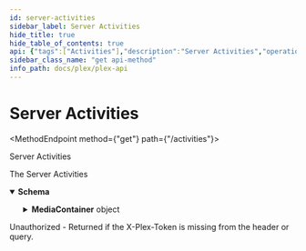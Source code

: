 ```yaml
---
id: server-activities
sidebar_label: Server Activities
hide_title: true
hide_table_of_contents: true
api: {"tags":["Activities"],"description":"Server Activities","operationId":"serverActivities","responses":{"200":{"description":"The Server Activities","content":{"application/json":{"schema":{"type":"object","properties":{"MediaContainer":{"type":"object","properties":{"size":{"type":"number"},"Activity":{"type":"array","items":{"type":"object","properties":{"uuid":{"type":"string"},"type":{"type":"string"},"cancellable":{"type":"boolean"},"userID":{"type":"number"},"title":{"type":"string"},"subtitle":{"type":"string"},"progress":{"type":"number"},"Context":{"type":"object","properties":{"librarySectionID":{"type":"string"}}}}}}}}}}}}},"401":{"description":"Unauthorized - Returned if the X-Plex-Token is missing from the header or query."}},"method":"get","path":"/activities","servers":[{"url":"{Protocol}://{Local IP}:{Port}","variables":{"Protocol":{"enum":["http","https"],"default":"http","description":"The protocl to use with your plex server"},"Local IP":{"default":"10.10.10.47","description":"The Local IP Address of your plex server"},"Port":{"default":"32400","description":"The port to access your plex server"}}}],"security":[{"PlexToken":[]}],"securitySchemes":{"PlexToken":{"type":"apiKey","in":"header","name":"X-Plex-Token"}},"info":{"title":"Plex-API","summary":"A Plex Media Server API Map","description":"An Open API Spec for interacting with Plex.tv and Plex Servers","version":"0.0.2","contact":{"name":"Luke Hagar","email":"Lukeslakemail@gmail.com","url":"https://www.LukeHagar.com"}},"postman":{"name":"Server Activities","description":{"content":"Server Activities","type":"text/plain"},"url":{"path":["activities"],"host":["{{baseUrl}}"],"query":[],"variable":[]},"header":[{"key":"Accept","value":"application/json"}],"method":"GET"}}
sidebar_class_name: "get api-method"
info_path: docs/plex/plex-api
---
```



<h1 className={"openapi__heading"}>Server Activities</h1>

<MethodEndpoint method={"get"} path={"/activities"}></MethodEndpoint>



Server Activities

<div><div><ApiTabs><TabItem label={"200"} value={"200"}><div>

The Server Activities

</div><div><MimeTabs className={"openapi-tabs__mime"} schemaType={"response"}><TabItem label={"application/json"} value={"application/json"}><SchemaTabs className={"openapi-tabs__schema"}><TabItem label={"Schema"} value={"Schema"}><details style={{}} className={"openapi-markdown__details"} data-collapsed={false} open={true}><summary style={{"textAlign":"left"}}><strong>Schema</strong></summary><div style={{"textAlign":"left","marginLeft":"1rem"}}></div><ul style={{"marginLeft":"1rem"}}><SchemaItem collapsible={true} className={"schemaItem"}><details style={{}} className={"openapi-markdown__details"}><summary style={{}}><strong>MediaContainer</strong><span style={{"opacity":"0.6"}}> object</span></summary><div style={{"marginLeft":"1rem"}}><SchemaItem collapsible={false} name={"size"} required={false} schemaName={"number"} qualifierMessage={undefined} schema={{"type":"number"}}></SchemaItem><SchemaItem collapsible={true} className={"schemaItem"}><details style={{}} className={"openapi-markdown__details"}><summary style={{}}><strong>Activity</strong><span style={{"opacity":"0.6"}}> object[]</span></summary><div style={{"marginLeft":"1rem"}}><li><div style={{"fontSize":"var(--ifm-code-font-size)","opacity":"0.6","marginLeft":"-.5rem","paddingBottom":".5rem"}}>Array [</div></li><SchemaItem collapsible={false} name={"uuid"} required={false} schemaName={"string"} qualifierMessage={undefined} schema={{"type":"string"}}></SchemaItem><SchemaItem collapsible={false} name={"type"} required={false} schemaName={"string"} qualifierMessage={undefined} schema={{"type":"string"}}></SchemaItem><SchemaItem collapsible={false} name={"cancellable"} required={false} schemaName={"boolean"} qualifierMessage={undefined} schema={{"type":"boolean"}}></SchemaItem><SchemaItem collapsible={false} name={"userID"} required={false} schemaName={"number"} qualifierMessage={undefined} schema={{"type":"number"}}></SchemaItem><SchemaItem collapsible={false} name={"title"} required={false} schemaName={"string"} qualifierMessage={undefined} schema={{"type":"string"}}></SchemaItem><SchemaItem collapsible={false} name={"subtitle"} required={false} schemaName={"string"} qualifierMessage={undefined} schema={{"type":"string"}}></SchemaItem><SchemaItem collapsible={false} name={"progress"} required={false} schemaName={"number"} qualifierMessage={undefined} schema={{"type":"number"}}></SchemaItem><SchemaItem collapsible={true} className={"schemaItem"}><details style={{}} className={"openapi-markdown__details"}><summary style={{}}><strong>Context</strong><span style={{"opacity":"0.6"}}> object</span></summary><div style={{"marginLeft":"1rem"}}><SchemaItem collapsible={false} name={"librarySectionID"} required={false} schemaName={"string"} qualifierMessage={undefined} schema={{"type":"string"}}></SchemaItem></div></details></SchemaItem><li><div style={{"fontSize":"var(--ifm-code-font-size)","opacity":"0.6","marginLeft":"-.5rem"}}>]</div></li></div></details></SchemaItem></div></details></SchemaItem></ul></details></TabItem><TabItem label={"Example (from schema)"} value={"Example (from schema)"}><ResponseSamples responseExample={"{\n  \"MediaContainer\": {\n    \"size\": 0,\n    \"Activity\": [\n      {\n        \"uuid\": \"string\",\n        \"type\": \"string\",\n        \"cancellable\": true,\n        \"userID\": 0,\n        \"title\": \"string\",\n        \"subtitle\": \"string\",\n        \"progress\": 0,\n        \"Context\": {\n          \"librarySectionID\": \"string\"\n        }\n      }\n    ]\n  }\n}"} language={"json"}></ResponseSamples></TabItem></SchemaTabs></TabItem></MimeTabs></div></TabItem><TabItem label={"401"} value={"401"}><div>

Unauthorized - Returned if the X-Plex-Token is missing from the header or query.

</div><div></div></TabItem></ApiTabs></div></div>